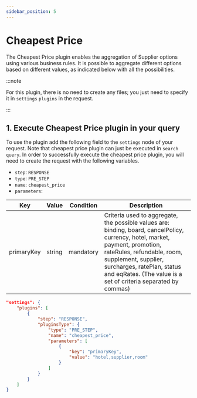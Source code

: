 ```yaml
---
sidebar_position: 5
---
```


# Cheapest Price

The Cheapest Price plugin enables the aggregation of Supplier options using various business rules. It is possible to aggregate different options based on different values, as indicated below with all the possibilities.

:::note

For this plugin, there is no need to create any files; you just need to specify it in `settings` `plugins` in the request.

:::

## 1. Execute Cheapest Price plugin in your query

To use the plugin add the following field to the `settings` node of your request. Note that cheapest price plugin can just be executed in `search` `query`. In order to successfully execute the cheapest price plugin, you will need to create the request with the following variables.

* `step`: `RESPONSE`
* `type`: `PRE_STEP`
* `name`: `cheapest_price`
* `parameters`:

| Key        | Value  | Condition | Description                                                                                                                                                                                                                                                                       |
|------------|--------|-----------|-----------------------------------------------------------------------------------------------------------------------------------------------------------------------------------------------------------------------------------------------------------------------------------|
| primaryKey | string | mandatory | Criteria used to aggregate, the possible values are: binding, board, cancelPolicy, currency, hotel, market, payment, promotion, rateRules, refundable, room, supplement, supplier, surcharges, ratePlan, status and eqRates. (The value is a set of criteria separated by commas) |

```json
"settings": {
	"plugins": [
		{
			"step": "RESPONSE",
			"pluginsType": {
				"type": "PRE_STEP",
				"name": "cheapest_price",
                "parameters": [
                    {
                        "key": "primaryKey",
                        "value": "hotel,supplier,room"
                    }
                ]
			}
		}
	]
}
```
